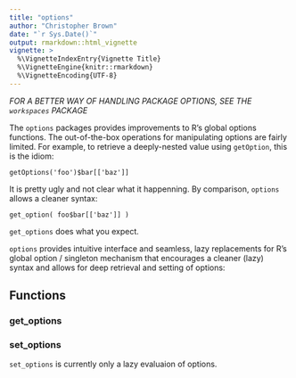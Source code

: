 ```yaml
---
title: "options"
author: "Christopher Brown"
date: "`r Sys.Date()`"
output: rmarkdown::html_vignette
vignette: >
  %\VignetteIndexEntry{Vignette Title}
  %\VignetteEngine{knitr::rmarkdown}
  %\VignetteEncoding{UTF-8}
---
```


*FOR A BETTER WAY OF HANDLING PACKAGE OPTIONS, SEE THE `workspaces` PACKAGE*

The `options` packages provides improvements to R's global options functions. The out-of-the-box operations for manipulating options are fairly limited. For example, to retrieve a deeply-nested value using `getOption`, this is the idiom:

    getOptions('foo')$bar[['baz']] 
    
It is pretty ugly and not clear what it happenning. By comparison, `options` allows a cleaner syntax:

    get_option( foo$bar[['baz']] )
    
`get_options` does  what you expect.   

`options` provides intuitive interface and seamless, lazy replacements for R's global option / singleton mechanism that encourages a cleaner (lazy) syntax and allows for deep retrieval and setting of options:



## Functions

### get_options


### set_options

`set_options` is currently only a lazy evaluaion of options.  
